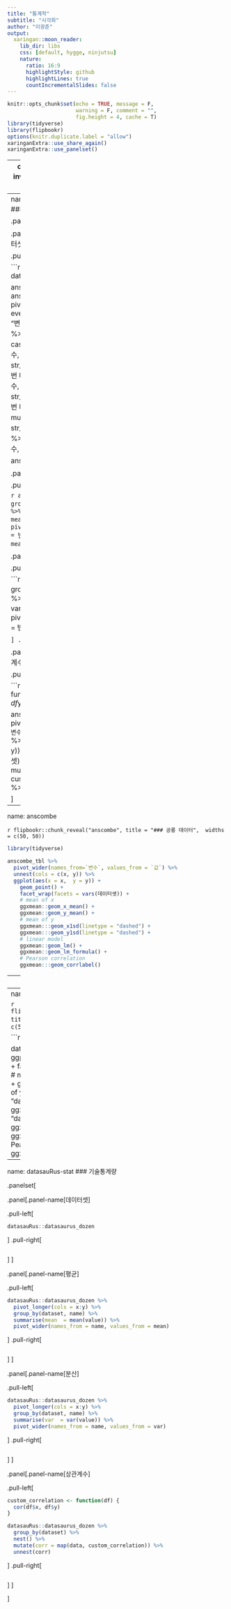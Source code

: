 ```yaml
---
title: "통계학"
subtitle: "시각화"
author: "이광춘"
output:
  xaringan::moon_reader:
    lib_dir: libs
    css: [default, hygge, ninjutsu]
    nature:
      ratio: 16:9
      highlightStyle: github
      highlightLines: true
      countIncrementalSlides: false
---
```


```r
knitr::opts_chunk$set(echo = TRUE, message = F, 
                      warning = F, comment = "",
                      fig.height = 4, cache = T)
library(tidyverse)
library(flipbookr)
options(knitr.duplicate.label = "allow")
xaringanExtra::use_share_again()
xaringanExtra::use_panelset()
```



---
class: center, middle, inverse
# Amscombe 데이터셋

---
name: anscombe-stat
### 기술통계량


.panelset[

.panel[.panel-name[데이터셋]

.pull-left[

```r
library(tidyverse)
data(anscombe)

anscombe_tbl <- anscombe %>% 
  pivot_longer(cols = everything(), names_to = "변수", values_to = "값") %>% 
  mutate(데이터셋 = case_when(str_detect(변수, "1") ~ "1번 데이터셋",
                          str_detect(변수, "2") ~ "2번 데이터셋",
                          str_detect(변수, "3") ~ "3번 데이터셋",
                          str_detect(변수, "4") ~ "4번 데이터셋")) %>% 
  mutate(변수 = str_remove(변수, "\\d")) %>% 
  select(데이터셋, 변수, 값)

anscombe_tbl
```
]
.pull-right[
```r
```
]
]

.panel[.panel-name[평균]

.pull-left[

```r
anscombe_tbl %>%
  group_by(데이터셋, 변수) %>%
  summarise(mean  = mean(값)) %>%
  pivot_wider(names_from = 변수, values_from = mean)
```
]
.pull-right[
```r
```
]
]

.panel[.panel-name[분산]

.pull-left[

```r
anscombe_tbl %>%
  group_by(데이터셋, 변수) %>%
  summarise(var  = var(값)) %>%
  pivot_wider(names_from = 변수, values_from = var)

```
]
.pull-right[
```r
```
]
]

.panel[.panel-name[상관계수]

.pull-left[

```r
custom_correlation <- function(df) {
  cor(df$x, df$y)
}

anscombe_tbl %>% 
  pivot_wider(names_from=`변수`, values_from = `값`) %>% 
  unnest(cols = c(x, y)) %>% 
  group_by(데이터셋) %>% 
  nest() %>% 
  mutate(corr = map(data, custom_correlation)) %>%
  unnest(corr)
```
]
.pull-right[
```r
```
]
]


]

---
name: anscombe

`r flipbookr::chunk_reveal("anscombe", title = "### 공룡 데이터",  widths = c(50, 50))`


```r
library(tidyverse)

anscombe_tbl %>% 
  pivot_wider(names_from=`변수`, values_from = `값`) %>% 
  unnest(cols = c(x, y)) %>% 
  ggplot(aes(x = x,  y = y)) +
    geom_point() +
    facet_wrap(facets = vars(데이터셋)) +
    # mean of x
    ggxmean::geom_x_mean() +
    ggxmean::geom_y_mean() +
    # mean of y
    ggxmean:::geom_x1sd(linetype = "dashed") +
    ggxmean:::geom_y1sd(linetype = "dashed") +
    # linear model
    ggxmean::geom_lm() +
    ggxmean::geom_lm_formula() +
    # Pearson correlation
    ggxmean:::geom_corrlabel()
```

---
class: center, middle, inverse

# 공룡 데이터

---
name: datasauRus

`r flipbookr::chunk_reveal("datasauRus", title = "### 공룡 데이터",  widths = c(50, 50))`


```r
library(tidyverse)

datasauRus::datasaurus_dozen %>%
  ggplot(aes(x = x,  y = y)) +
    geom_point() +
    facet_wrap(facets = vars(dataset)) +
    # mean of x
    ggxmean::geom_x_mean() +
    ggxmean::geom_y_mean() +
    # mean of y
    ggxmean:::geom_x1sd(linetype = "dashed") +
    ggxmean:::geom_y1sd(linetype = "dashed") +
    # linear model
    ggxmean::geom_lm() +
    ggxmean::geom_lm_formula() +
    # Pearson correlation
    ggxmean:::geom_corrlabel()
```


---
name: datasauRus-stat
### 기술통계량


.panelset[

.panel[.panel-name[데이터셋]

.pull-left[

```r
datasauRus::datasaurus_dozen
```
]
.pull-right[
```r
```
]
]


.panel[.panel-name[평균]

.pull-left[

```r
datasauRus::datasaurus_dozen %>%
  pivot_longer(cols = x:y) %>%
  group_by(dataset, name) %>%
  summarise(mean  = mean(value)) %>%
  pivot_wider(names_from = name, values_from = mean)
```
]
.pull-right[
```r
```
]
]

.panel[.panel-name[분산]

.pull-left[

```r
datasauRus::datasaurus_dozen %>%
  pivot_longer(cols = x:y) %>%
  group_by(dataset, name) %>%
  summarise(var  = var(value)) %>%
  pivot_wider(names_from = name, values_from = var)

```
]
.pull-right[
```r
```
]
]

.panel[.panel-name[상관계수]

.pull-left[

```r
custom_correlation <- function(df) {
  cor(df$x, df$y)
}

datasauRus::datasaurus_dozen %>%
  group_by(dataset) %>%
  nest() %>%
  mutate(corr = map(data, custom_correlation)) %>%
  unnest(corr)

```
]
.pull-right[
```r
```
]
]

]

